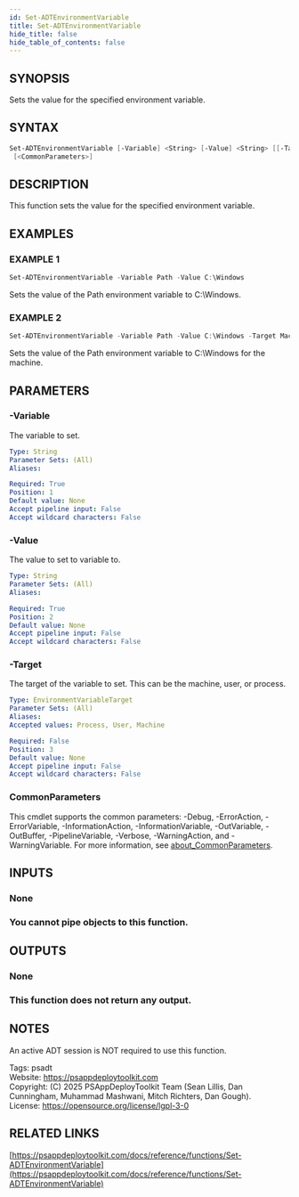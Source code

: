 ```yaml
---
id: Set-ADTEnvironmentVariable
title: Set-ADTEnvironmentVariable
hide_title: false
hide_table_of_contents: false
---
```


## SYNOPSIS

Sets the value for the specified environment variable.

## SYNTAX

```powershell
Set-ADTEnvironmentVariable [-Variable] <String> [-Value] <String> [[-Target] <EnvironmentVariableTarget>]
 [<CommonParameters>]
```

## DESCRIPTION

This function sets the value for the specified environment variable.

## EXAMPLES

### EXAMPLE 1

```powershell
Set-ADTEnvironmentVariable -Variable Path -Value C:\Windows
```

Sets the value of the Path environment variable to C:\Windows.

### EXAMPLE 2

```powershell
Set-ADTEnvironmentVariable -Variable Path -Value C:\Windows -Target Machine
```

Sets the value of the Path environment variable to C:\Windows for the machine.

## PARAMETERS

### -Variable

The variable to set.

```yaml
Type: String
Parameter Sets: (All)
Aliases:

Required: True
Position: 1
Default value: None
Accept pipeline input: False
Accept wildcard characters: False
```

### -Value

The value to set to variable to.

```yaml
Type: String
Parameter Sets: (All)
Aliases:

Required: True
Position: 2
Default value: None
Accept pipeline input: False
Accept wildcard characters: False
```

### -Target

The target of the variable to set.
This can be the machine, user, or process.

```yaml
Type: EnvironmentVariableTarget
Parameter Sets: (All)
Aliases:
Accepted values: Process, User, Machine

Required: False
Position: 3
Default value: None
Accept pipeline input: False
Accept wildcard characters: False
```

### CommonParameters

This cmdlet supports the common parameters: -Debug, -ErrorAction, -ErrorVariable, -InformationAction, -InformationVariable, -OutVariable, -OutBuffer, -PipelineVariable, -Verbose, -WarningAction, and -WarningVariable. For more information, see [about_CommonParameters](http://go.microsoft.com/fwlink/?LinkID=113216).

## INPUTS

### None

### You cannot pipe objects to this function.
## OUTPUTS

### None

### This function does not return any output.
## NOTES
An active ADT session is NOT required to use this function.

Tags: psadt<br />
Website: https://psappdeploytoolkit.com<br />
Copyright: (C) 2025 PSAppDeployToolkit Team (Sean Lillis, Dan Cunningham, Muhammad Mashwani, Mitch Richters, Dan Gough).<br />
License: https://opensource.org/license/lgpl-3-0

## RELATED LINKS

[https://psappdeploytoolkit.com/docs/reference/functions/Set-ADTEnvironmentVariable](https://psappdeploytoolkit.com/docs/reference/functions/Set-ADTEnvironmentVariable)

